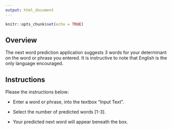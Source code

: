 ---
output: html_document
---

```{r setup, include=FALSE}
knitr::opts_chunk$set(echo = TRUE)
```

## Overview

The next word prediction application suggests 3 words for your determinant on the word or phrase you entered. It is instructive to note that English is the only language encouraged.


## Instructions

Please the instructions below:

+ Enter a word or phrase, into the textbox "Input Text".

+ Select the number of predicted words [1-3].

+ Your predicted next word will appear beneath the box.



